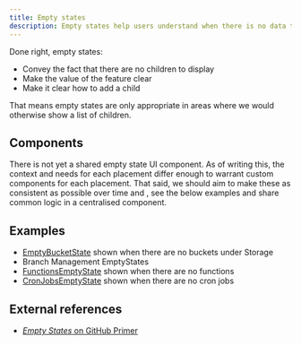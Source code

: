 ```yaml
---
title: Empty states
description: Empty states help users understand when there is no data to display, and what to do about it.
---
```


Done right, empty states:

- Convey the fact that there are no children to display
- Make the value of the feature clear
- Make it clear how to add a child

That means empty states are only appropriate in areas where we would otherwise show a list of children.

## Components

There is not yet a shared empty state UI component. As of writing this, the context and needs for each placement differ enough to warrant custom components for each placement. That said, we should aim to make these as consistent as possible over time and , see the below examples and share common logic in a centralised component.

## Examples

- [EmptyBucketState](https://supabase.com/dashboard/project/_/storage/analytics) shown when there are no buckets under Storage
- Branch Management EmptyStates
- [FunctionsEmptyState](https://supabase.com/dashboard/project/_/database/functions) shown when there are no functions
- [CronJobsEmptyState](https://supabase.com/dashboard/project/_/integrations/cron/jobs) shown when there are no cron jobs

## External references

- [_Empty States_ on GitHub Primer](https://primer.style/product/ui-patterns/empty-states/)
